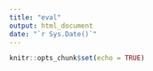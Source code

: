 ```yaml
---
title: "eval"
output: html_document
date: "`r Sys.Date()`"
---
```


```r
knitr::opts_chunk$set(echo = TRUE)
```


